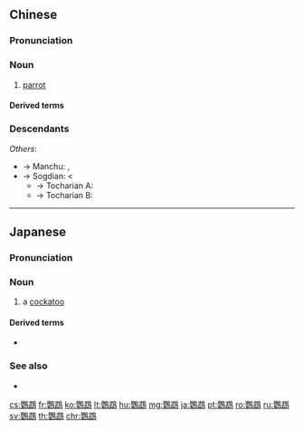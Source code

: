 {{also|鹦鹉}}

==Chinese==
{{zh-forms|s=鹦鹉}}
{{wikipedia|lang=zh}}

===Pronunciation===
{{zh-pron
|m=yīngwǔ,er=y
|c=jing1 mou5
|md=ĕng-ū
|mn=eng-bú
|w=1an vu
|mc=y
|oc=y
|cat=n
}}

===Noun===
{{zh-noun}}

# [[parrot]]
#: {{zh-x|鸚鵡 能 言，不離 飛鳥。|Even when a '''parrot''' talks, it still is a bird. [i.e. In order to be a civil human, one must do more than talking like one, but must act like one.]|ref=Liji|CL}}

====Derived terms====
{{zh-der|鸚鵡子|鸚鵡仔|貓噬鸚鵡|金鸚鵡|鸚鵡學舌|鸚鵡杯|鸚鵡洲|鸚鵡熱|鸚鵡病|鸚鵡目|鸚鵡科|鸚鵡能言，不離飛鳥|鸚鵡螺}}

===Descendants===
{{CJKV||おうむ|앵무|anh vũ}}
''Others'':
* → Manchu: {{l|mnc|ᡟᡝᠩᡤᡠᡥᡝ}}, {{l|mnc|ᡟᡝᠩᡤᡡᡥᡝ||parrot}}
* → Sogdian: {{l|sog|ʾymʾwtsy||parrot}} < {{zh-l|*鸚鵡子}}
** → Tocharian A: {{l|xto|yāmutsi||kind of waterfowl - flamingo?}}
** → Tocharian B: {{l|txb|yāmuttsi||kind of waterfowl - flamingo?}}

{{zh-cat|Parrots}}

----

==Japanese==
{{wikipedia|lang=ja|オウム}}
{{ja-kanjitab|おう|む|yomi=o}}

===Pronunciation===
{{ja-pron|おうむ|y=o|acc=0}}

===Noun===
{{ja-noun|おうむ|オウム|hhira=あうむ}}

# a [[cockatoo]] {{gl|bird}}

====Derived terms====
* {{ja-r|深%山%鸚%鵡|^ミ%ヤマ% オウ%ム}}

===See also===
* {{ja-r|鸚%哥|イン%コ}}

{{C|ja|Parrots|sort=おうむ}}

[[cs:鸚鵡]]
[[fr:鸚鵡]]
[[ko:鸚鵡]]
[[lt:鸚鵡]]
[[hu:鸚鵡]]
[[mg:鸚鵡]]
[[ja:鸚鵡]]
[[pt:鸚鵡]]
[[ro:鸚鵡]]
[[ru:鸚鵡]]
[[sv:鸚鵡]]
[[th:鸚鵡]]
[[chr:鸚鵡]]
